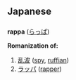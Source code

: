 == Japanese ==
=== {{Romaji}} ===
'''rappa''' ([[らっぱ]])

'''Romanization of:'''

# [[乱波]] ([[spy]], [[ruffian]])
# [[ラッパ]] ([[rapper]])